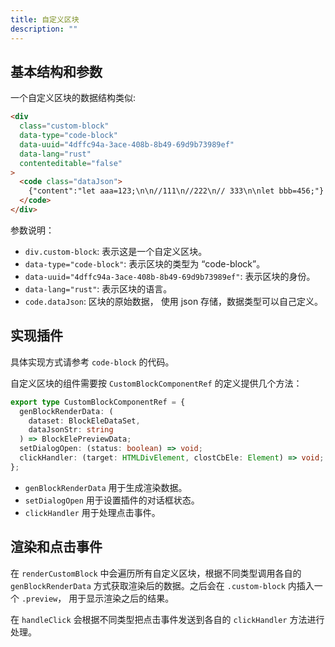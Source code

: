 ```yaml
---
title: 自定义区块
description: ""
---
```


## 基本结构和参数

一个自定义区块的数据结构类似:

```html
<div
  class="custom-block"
  data-type="code-block"
  data-uuid="4dffc94a-3ace-408b-8b49-69d9b73989ef"
  data-lang="rust"
  contenteditable="false"
>
  <code class="dataJson">
    {"content":"let aaa=123;\n\n//111\n//222\n// 333\n\nlet bbb=456;"}
  </code>
</div>
```

参数说明：

- `div.custom-block`: 表示这是一个自定义区块。
- `data-type="code-block"`: 表示区块的类型为 “code-block”。
- `data-uuid="4dffc94a-3ace-408b-8b49-69d9b73989ef"`: 表示区块的身份。
- `data-lang="rust"`: 表示区块的语言。
- `code.dataJson`: 区块的原始数据， 使用 json 存储，数据类型可以自己定义。

## 实现插件

具体实现方式请参考 `code-block` 的代码。

自定义区块的组件需要按 `CustomBlockComponentRef` 的定义提供几个方法：

```typescript
export type CustomBlockComponentRef = {
  genBlockRenderData: (
    dataset: BlockEleDataSet,
    dataJsonStr: string
  ) => BlockElePreviewData;
  setDialogOpen: (status: boolean) => void;
  clickHandler: (target: HTMLDivElement, clostCbEle: Element) => void;
};
```

- `genBlockRenderData` 用于生成渲染数据。
- `setDialogOpen` 用于设置插件的对话框状态。
- `clickHandler` 用于处理点击事件。

## 渲染和点击事件

在 `renderCustomBlock` 中会遍历所有自定义区块，根据不同类型调用各自的 `genBlockRenderData` 方式获取渲染后的数据。之后会在 `.custom-block` 内插入一个 `.preview`， 用于显示渲染之后的结果。

在 `handleClick` 会根据不同类型把点击事件发送到各自的 `clickHandler` 方法进行处理。
